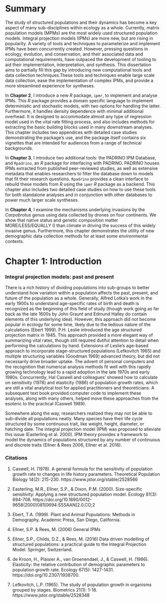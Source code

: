 \newpage

# Summary 

The study of structured populations and their dynamics has become a key aspect of many sub-disciplines within ecology as a whole. Currently, matrix population models (MPMs) are the most widely used structured population models. Integral projection models (IPMs) are more new, but are rising in popularity. A variety of tools and techniques to parameterize and implement IPMs have been concurrently created. However, pressing questions in ecology, evolution, and conservation, and their associated data and computational requirements, have outpaced the development of tooling to aid their implementation, interpretation, and synthesis. This dissertation aims to partially fill this gap by introducing new computational tools and data collection techniques.These tools and techniques enable large scale data collection, ease the implementation of complex IPMs, and provide a more streamlined experience for syntheses.

In **Chapter 2**, I introduce a new _R_ package, `ipmr`, to implement and analyse IPMs. This _R_ package provides a domain specific language to implement deterministic and stochastic models, with two options for handling the latter. Furthermore, it handles density dependence with minimal additional overhead. It is designed to accommodate almost any type of regression model used in the vital rate fitting process, and also includes methods for extracting the basic building blocks used in many downstream analyses. This chapter includes two appendices with detailed case studies demonstrating the package's use, and the package itself contains six vignettes that are intended for audiences from a range of technical backgrounds. 

In **Chapter 3**, I introduce two additional tools: the PADRINO IPM Database, and `Rpadrino`, an _R_ package for interfacing with PADRINO. PADRINO houses IPMs extracted from published peer-reviewed studies, as well as extensive metadata that enables researchers to filter the database down to models that fit their research questions. `Rpadrino` provides a clean interface to rebuild these models from _R_ using the `ipmr` _R_ package as a backend. This chapter also includes two detailed case studies on how to use these tools for both standalone analyses and in conjunction with other databases to power much larger scale syntheses.

In **Chapter 4**, I examine the mechanisms underlying invasions by the _Carpobrotus_ genus using data collected by drones on four continents. We show that native status and genetic composition matter MORE/LESS/EQUALLY 0 than climate in driving the success of this widely invasive genus. Furthermore, this chapter demonstrates the utility of new demographic data collection methods for at least some environmental contexts. 

# Chapter 1: Introduction

### Integral projection models: past and present

There is a rich history of dividing populations into sub-groups to better understand how variation within a population affects the past, present, and future of the population as a whole. Generally, Alfred Lotka's work in the early 1900s to understand age-specific rates of birth and death is recognized as the beginning of this field of study (though work going as far back as the late 1600s by John Graunt and Edmund Halley do contain elements of this underlying idea). However, this approach did not become popular in ecology for some time, likely due to the tedious nature of the calculations (Ebert 1999). P.H. Leslie introduced the age structured projection matrix in 1945. This approach provided a more elegant way of summarizing vital rates, though still required dutiful attention to detail when performing the calculations by hand. Extensions of Leslie's age-based approach to incorporate stage-structured populations (Lefkovitch 1965) and multiple structuring variables (Goodman 1969) advanced theory, but did not necessarily drive broader uptake. The advent of personal computers and the recognition that numerical analysis methods fit well with this rapidly growing technology lead to a rapid adoption in the late 1970s and early 1980s. Concurrently, Hal Caswell and colleagues' showed how to calculate on sensitivity (1978) and elasticity (1986) of population growth rates, which are still a vital analytical tool for applied practitioners and theoreticians. A subsequent text book provided computer code to implement these analyses, along with many others, helped move these approaches from the esoteric to the practical (Caswell 1989).

Somewhere along the way, researchers realized they may not be able to sub-divide all populations neatly. Many species have their life cycle structured by some continuous trait, like weight, height, diameter, or hatching date. The integral projection model (IPM) was proposed to alleviate this issue (Easterling et al. 2000). IPM theory provides a framework to model the dynamics of populations structured by any number of continuous and discrete traits (Ellner & Rees 2006, Ellner et al. 2016).

### Citations

1. Caswell, H. (1978). A general formula for the sensitivity of population growth rate to changes in life history parameters. Theoretical Population Biology 14(2): 215-230. https://www.jstor.org/stable/2528566

5. Easterling, M.R., Ellner, S.P., & Dixon, P.M. (2000). Size-specific sensitivity: Applying a new structured population model. Ecology 81(3): 694-708. https://doi.org/10.1890/0012-9658(2000)081[0694:SSSAAN]2.0.CO;2

2. Ebert, T.A. (1999). Plant and Animal Populations: Methods in Demography. Academic Press, San Diego, California.

6. Ellner, S.P. & Rees, M. (2006) General IPMs

7. Ellner, S.P., Childs, D.Z., & Rees, M. (2016) Data driven modelling of structured populations: a practical guide to the Integral Projection Model. Springer, Switzerland.

4. de Kroon, H., Plaisier A., van Groenendael, J., & Caswell, H. (1986). Elasticity: the relative contribution of demographic parameters to population growth rate. Ecology 67(5): 1427-1431. https://doi.org/10.2307/1938700.

3. Lefkovitch, L.P. (1965). The study of population growth in organisms grouped by stages. Biometrics 21(1): 1-18. https://www.jstor.org/stable/2528348



